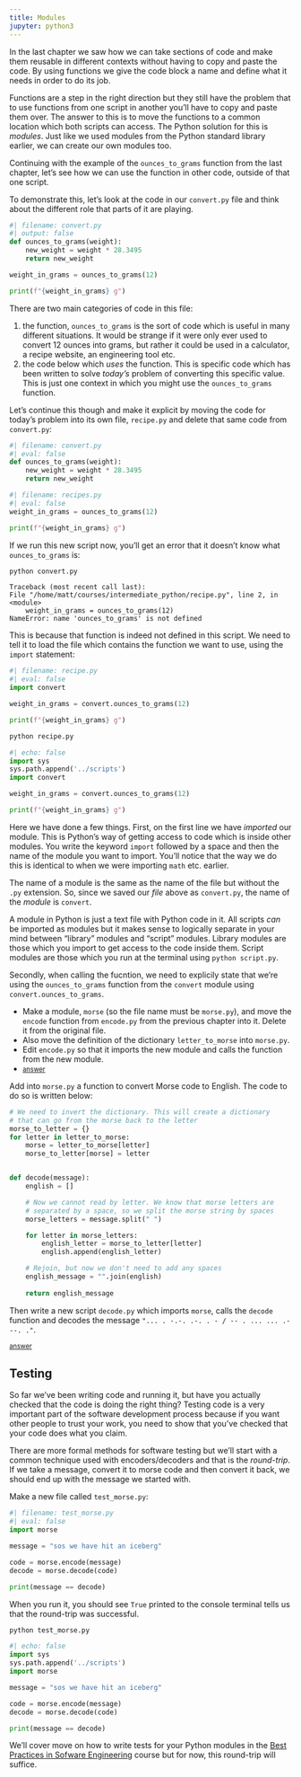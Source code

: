 ```yaml
---
title: Modules
jupyter: python3
---
```



In the last chapter we saw how we can take sections of code and make them reusable in different contexts without having to copy and paste the code. By using functions we give the code block a name and define what it needs in order to do its job.

Functions are a step in the right direction but they still have the problem that to use functions from one script in another you'll have to copy and paste them over. The answer to this is to move the functions to a common location which both scripts can access. The Python solution for this is *modules*. Just like we used modules from the Python standard library earlier, we can create our own modules too.

Continuing with the example of the `ounces_to_grams` function from the last chapter, let's see how we can use the function in other code, outside of that one script.

To demonstrate this, let's look at the code in our `convert.py` file and think about the different role that parts of it are playing.



```python
#| filename: convert.py
#| output: false
def ounces_to_grams(weight):
    new_weight = weight * 28.3495
    return new_weight

weight_in_grams = ounces_to_grams(12)

print(f"{weight_in_grams} g")
```

There are two main categories of code in this file:

1. the function, `ounces_to_grams` is the sort of code which is useful in many different situations. It would be strange if it were only ever used to convert $12$ ounces into grams, but rather it could be used in a calculator, a recipe website, an engineering tool etc.
2. the code below which *uses* the function. This is specific code which has been written to solve *today's* problem of converting this specific value. This is just one context in which you might use the `ounces_to_grams` function.

Let's continue this though and make it explicit by moving the code for today's problem into its own file, `recipe.py` and delete that same code from `convert.py`:

```python
#| filename: convert.py
#| eval: false
def ounces_to_grams(weight):
    new_weight = weight * 28.3495
    return new_weight
```

```python
#| filename: recipes.py
#| eval: false
weight_in_grams = ounces_to_grams(12)

print(f"{weight_in_grams} g")
```



If we run this new script now, you'll get an error that it doesn't know what `ounces_to_grams` is:

```.bash
python convert.py
```
    Traceback (most recent call last):
    File "/home/matt/courses/intermediate_python/recipe.py", line 2, in <module>
        weight_in_grams = ounces_to_grams(12)
    NameError: name 'ounces_to_grams' is not defined


This is because that function is indeed not defined in this script. We need to tell it to load the file which contains the function we want to use, using the `import` statement:


```python
#| filename: recipe.py
#| eval: false
import convert

weight_in_grams = convert.ounces_to_grams(12)

print(f"{weight_in_grams} g")
```

```.bash
python recipe.py
```

```python
#| echo: false
import sys
sys.path.append('../scripts')
import convert

weight_in_grams = convert.ounces_to_grams(12)

print(f"{weight_in_grams} g")
```

Here we have done a few things. First, on the first line we have *imported* our module. This is Python's way of getting access to code which is inside other modules. You write the keyword `import` followed by a space and then the name of the module you want to import. You'll notice that the way we do this is identical to when we were importing `math` etc. earlier.

The name of a module is the same as the name of the file but without the `.py` extension. So, since we saved our *file* above as `convert.py`, the name of the *module* is `convert`.

A module in Python is just a text file with Python code in it. All scripts *can* be imported as modules but it makes sense to logically separate in your mind between "library" modules and "script" modules. Library modules are those which you import to get access to the code inside them. Script modules are those which you run at the terminal using `python script.py`.

Secondly, when calling the fucntion, we need to explicily state that we're using the `ounces_to_grams` function from the `convert` module using `convert.ounces_to_grams`.

::: {#exercise-1 .callout-tip title="Exercise 1" icon=false} 

- Make a module, `morse` (so the file name must be `morse.py`), and move the `encode` function from `encode.py` from the previous chapter  into it. Delete it from the original file.
- Also move the definition of the dictionary `letter_to_morse` into `morse.py`.
- Edit `encode.py` so that it imports the new module and calls the function from the new module.
- [<small>answer</small>](../answers/answer_morse_module_encode.qmd)
:::

::: {#exercise-2 .callout-tip title="Exercise 2" icon=false} 

Add into `morse.py` a function to convert Morse code to English. The code to do so is written below:

```python
# We need to invert the dictionary. This will create a dictionary
# that can go from the morse back to the letter
morse_to_letter = {}
for letter in letter_to_morse:
    morse = letter_to_morse[letter]
    morse_to_letter[morse] = letter


def decode(message):
    english = []

    # Now we cannot read by letter. We know that morse letters are
    # separated by a space, so we split the morse string by spaces
    morse_letters = message.split(" ")

    for letter in morse_letters:
        english_letter = morse_to_letter[letter]
        english.append(english_letter)

    # Rejoin, but now we don't need to add any spaces
    english_message = "".join(english)
    
    return english_message
```

Then write a new script `decode.py` which imports `morse`, calls the `decode` function and decodes the message `"... . -.-. .-. . - / -- . ... ... .- --. ."`.

[<small>answer</small>](../answers/answer_morse_module_decode.qmd)

:::

## Testing

So far we've been writing code and running it, but have you actually checked that the code is doing the right thing? Testing code is a very important part of the software development process because if you want other people to trust your work, you need to show that you've checked that your code does what you claim.

There are more formal methods for software testing but we'll start with a common technique used with encoders/decoders and that is the *round-trip*. If we take a message, convert it to morse code and then convert it back, we should end up with the message we started with.

Make a new file called `test_morse.py`:

```python
#| filename: test_morse.py
#| eval: false
import morse

message = "sos we have hit an iceberg"

code = morse.encode(message)
decode = morse.decode(code)

print(message == decode)
```



When you run it, you should see `True` printed to the console terminal tells us that the round-trip was successful.

```.bash
python test_morse.py
```
```python
#| echo: false
import sys
sys.path.append('../scripts')
import morse

message = "sos we have hit an iceberg"

code = morse.encode(message)
decode = morse.decode(code)

print(message == decode)
```

We'll cover move on how to write tests for your Python modules in the [Best Practices in Sofware Engineering](https://milliams.com/courses/software_engineering_best_practices/) course but for now, this round-trip will suffice.

